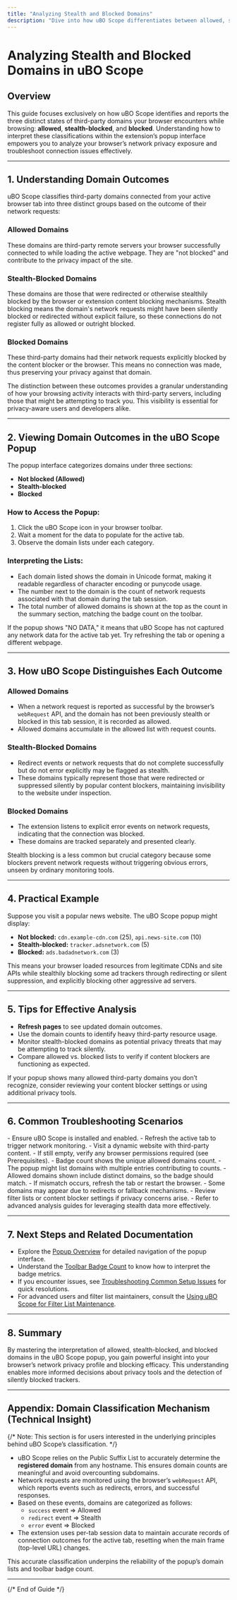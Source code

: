 ```yaml
---
title: "Analyzing Stealth and Blocked Domains"
description: "Dive into how uBO Scope differentiates between allowed, stealth-blocked, and explicitly blocked domains. Learn to read and interpret these states, both in the popup and for troubleshooting privacy issues."
---
```


# Analyzing Stealth and Blocked Domains in uBO Scope

## Overview
This guide focuses exclusively on how uBO Scope identifies and reports the three distinct states of third-party domains your browser encounters while browsing: **allowed**, **stealth-blocked**, and **blocked**. Understanding how to interpret these classifications within the extension’s popup interface empowers you to analyze your browser’s network privacy exposure and troubleshoot connection issues effectively.

---

## 1. Understanding Domain Outcomes

uBO Scope classifies third-party domains connected from your active browser tab into three distinct groups based on the outcome of their network requests:

### Allowed Domains
These domains are third-party remote servers your browser successfully connected to while loading the active webpage. They are "not blocked" and contribute to the privacy impact of the site.

### Stealth-Blocked Domains
These domains are those that were redirected or otherwise stealthily blocked by the browser or extension content blocking mechanisms. Stealth blocking means the domain's network requests might have been silently blocked or redirected without explicit failure, so these connections do not register fully as allowed or outright blocked.

### Blocked Domains
These third-party domains had their network requests explicitly blocked by the content blocker or the browser. This means no connection was made, thus preserving your privacy against that domain.

<Tip>
The distinction between these outcomes provides a granular understanding of how your browsing activity interacts with third-party servers, including those that might be attempting to track you. This visibility is essential for privacy-aware users and developers alike.
</Tip>

---

## 2. Viewing Domain Outcomes in the uBO Scope Popup

The popup interface categorizes domains under three sections:

- **Not blocked (Allowed)**
- **Stealth-blocked**
- **Blocked**

### How to Access the Popup:
1. Click the uBO Scope icon in your browser toolbar.
2. Wait a moment for the data to populate for the active tab.
3. Observe the domain lists under each category.

### Interpreting the Lists:
- Each domain listed shows the domain in Unicode format, making it readable regardless of character encoding or punycode usage.
- The number next to the domain is the count of network requests associated with that domain during the tab session.
- The total number of allowed domains is shown at the top as the count in the summary section, matching the badge count on the toolbar.

<Tip>
If the popup shows "NO DATA," it means that uBO Scope has not captured any network data for the active tab yet. Try refreshing the tab or opening a different webpage.
</Tip>

---

## 3. How uBO Scope Distinguishes Each Outcome

### Allowed Domains
- When a network request is reported as successful by the browser’s `webRequest` API, and the domain has not been previously stealth or blocked in this tab session, it is recorded as allowed.
- Allowed domains accumulate in the allowed list with request counts.

### Stealth-Blocked Domains
- Redirect events or network requests that do not complete successfully but do not error explicitly may be flagged as stealth.
- These domains typically represent those that were redirected or suppressed silently by popular content blockers, maintaining invisibility to the website under inspection.

### Blocked Domains
- The extension listens to explicit error events on network requests, indicating that the connection was blocked.
- These domains are tracked separately and presented clearly.

<Note>
Stealth blocking is a less common but crucial category because some blockers prevent network requests without triggering obvious errors, unseen by ordinary monitoring tools.
</Note>

---

## 4. Practical Example

Suppose you visit a popular news website. The uBO Scope popup might display:

- **Not blocked:** `cdn.example-cdn.com` (25), `api.news-site.com` (10)
- **Stealth-blocked:** `tracker.adsnetwork.com` (5)
- **Blocked:** `ads.badadnetwork.com` (3)

This means your browser loaded resources from legitimate CDNs and site APIs while stealthily blocking some ad trackers through redirecting or silent suppression, and explicitly blocking other aggressive ad servers.

---

## 5. Tips for Effective Analysis

- **Refresh pages** to see updated domain outcomes.
- Use the domain counts to identify heavy third-party resource usage.
- Monitor stealth-blocked domains as potential privacy threats that may be attempting to track silently.
- Compare allowed vs. blocked lists to verify if content blockers are functioning as expected.

<Warning>
If your popup shows many allowed third-party domains you don’t recognize, consider reviewing your content blocker settings or using additional privacy tools.
</Warning>

---

## 6. Common Troubleshooting Scenarios

<AccordionGroup title="Troubleshooting Domain Outcome Issues">
<Accordion title="The Popup Shows No Data or 'NO DATA'">
- Ensure uBO Scope is installed and enabled.
- Refresh the active tab to trigger network monitoring.
- Visit a dynamic website with third-party content.
- If still empty, verify any browser permissions required (see Prerequisites).
</Accordion>

<Accordion title="Discrepancy Between Badge Count and Allowed Domains">
- Badge count shows the unique allowed domains count.
- The popup might list domains with multiple entries contributing to counts.
- Allowed domains shown include distinct domains, so the badge should match.
- If mismatch occurs, refresh the tab or restart the browser.
</Accordion>

<Accordion title="Stealth-Blocked Domains Are Excessive or Confusing">
- Some domains may appear due to redirects or fallback mechanisms.
- Review filter lists or content blocker settings if privacy concerns arise.
- Refer to advanced analysis guides for leveraging stealth data more effectively.
</Accordion>
</AccordionGroup>

---

## 7. Next Steps and Related Documentation

- Explore the [Popup Overview](https://github.com/gorhill/uBO-Scope/blob/main/docs/overview/quickstart-feature-tour/popup-overview.md) for detailed navigation of the popup interface.
- Understand the [Toolbar Badge Count](https://github.com/gorhill/uBO-Scope/blob/main/docs/overview/quickstart-feature-tour/interpreting-badge-count.md) to know how to interpret the badge metrics.
- If you encounter issues, see [Troubleshooting Common Setup Issues](https://github.com/gorhill/uBO-Scope/blob/main/docs/getting-started/usage-validation/common-issues-troubleshooting.md) for quick resolutions.
- For advanced users and filter list maintainers, consult the [Using uBO Scope for Filter List Maintenance](https://github.com/gorhill/uBO-Scope/blob/main/docs/guides/advanced-use-analysis/using-ubo-scope-for-filter-maintenance.md).

---

## 8. Summary

By mastering the interpretation of allowed, stealth-blocked, and blocked domains in the uBO Scope popup, you gain powerful insight into your browser’s network privacy profile and blocking efficacy. This understanding enables more informed decisions about privacy tools and the detection of silently blocked trackers.

---

## Appendix: Domain Classification Mechanism (Technical Insight)

{/* Note: This section is for users interested in the underlying principles behind uBO Scope’s classification. */}

- uBO Scope relies on the Public Suffix List to accurately determine the **registered domain** from any hostname. This ensures domain counts are meaningful and avoid overcounting subdomains.
- Network requests are monitored using the browser’s `webRequest` API, which reports events such as redirects, errors, and successful responses.
- Based on these events, domains are categorized as follows:
  - `success` event ⇒ Allowed
  - `redirect` event ⇒ Stealth
  - `error` event ⇒ Blocked
- The extension uses per-tab session data to maintain accurate records of connection outcomes for the active tab, resetting when the main frame (top-level URL) changes.

This accurate classification underpins the reliability of the popup’s domain lists and toolbar badge count.

---

{/* End of Guide */}